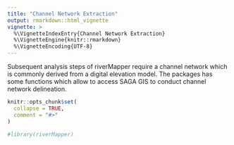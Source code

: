 ```yaml
---
title: "Channel Network Extraction"
output: rmarkdown::html_vignette
vignette: >
  %\VignetteIndexEntry{Channel Network Extraction}
  %\VignetteEngine{knitr::rmarkdown}
  %\VignetteEncoding{UTF-8}
---
```


Subsequent analysis steps of riverMapper require a channel network which is commonly derived from a digital elevation model. The packages has some functions which allow to access SAGA GIS to conduct channel network delineation.

```r
knitr::opts_chunk$set(
  collapse = TRUE,
  comment = "#>"
)
```

```r
#library(riverMapper)
```
